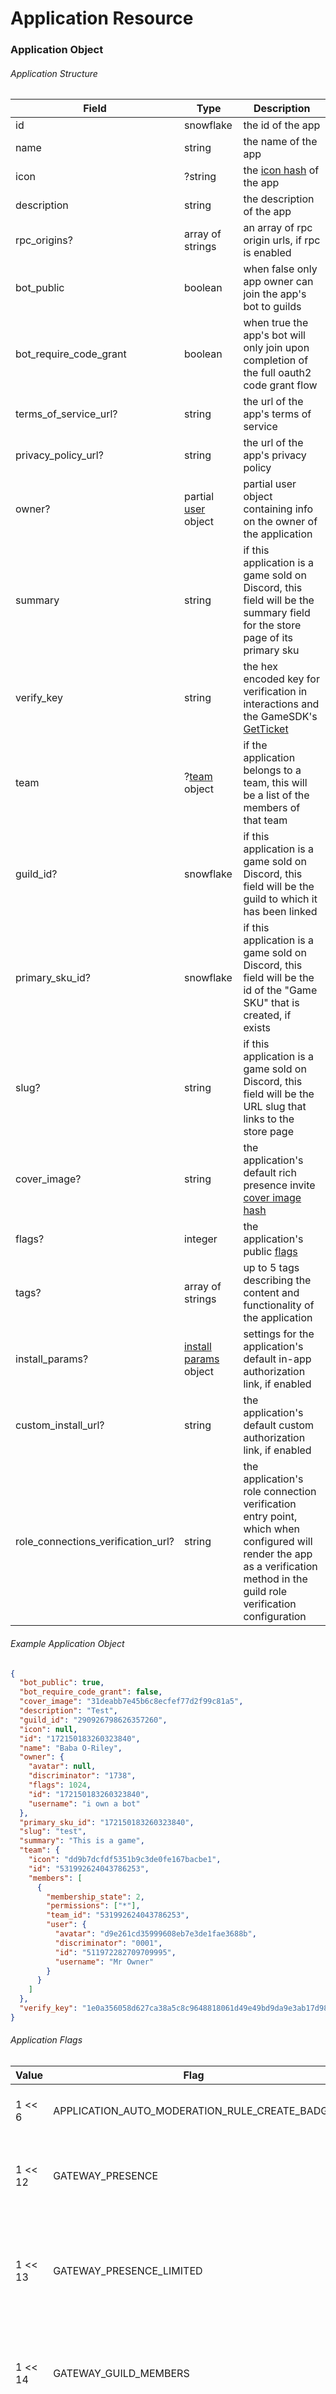 # Application Resource

### Application Object

###### Application Structure

| Field                              | Type                                               | Description                                                                                                                                                                 |
| ---------------------------------- | -------------------------------------------------- | --------------------------------------------------------------------------------------------------------------------------------------------------------------------------- |
| id                                 | snowflake                                          | the id of the app                                                                                                                                                           |
| name                               | string                                             | the name of the app                                                                                                                                                         |
| icon                               | ?string                                            | the [icon hash](/reference#cdn-formatting) of the app                                                                                                                       |
| description                        | string                                             | the description of the app                                                                                                                                                  |
| rpc_origins?                       | array of strings                                   | an array of rpc origin urls, if rpc is enabled                                                                                                                              |
| bot_public                         | boolean                                            | when false only app owner can join the app's bot to guilds                                                                                                                  |
| bot_require_code_grant             | boolean                                            | when true the app's bot will only join upon completion of the full oauth2 code grant flow                                                                                   |
| terms_of_service_url?              | string                                             | the url of the app's terms of service                                                                                                                                       |
| privacy_policy_url?                | string                                             | the url of the app's privacy policy                                                                                                                                         |
| owner?                             | partial [user](/resources/user#user-object) object | partial user object containing info on the owner of the application                                                                                                         |
| summary                            | string                                             | if this application is a game sold on Discord, this field will be the summary field for the store page of its primary sku                                                   |
| verify_key                         | string                                             | the hex encoded key for verification in interactions and the GameSDK's [GetTicket](/game-sdk/applications#getticket)                                                        |
| team                               | ?[team](/topics/teams#team-object) object          | if the application belongs to a team, this will be a list of the members of that team                                                                                       |
| guild_id?                          | snowflake                                          | if this application is a game sold on Discord, this field will be the guild to which it has been linked                                                                     |
| primary_sku_id?                    | snowflake                                          | if this application is a game sold on Discord, this field will be the id of the "Game SKU" that is created, if exists                                                       |
| slug?                              | string                                             | if this application is a game sold on Discord, this field will be the URL slug that links to the store page                                                                 |
| cover_image?                       | string                                             | the application's default rich presence invite [cover image hash](/reference#cdn-formatting)                                                                                |
| flags?                             | integer                                            | the application's public [flags](/resources/application#application-flags)                                                                                                  |
| tags?                              | array of strings                                   | up to 5 tags describing the content and functionality of the application                                                                                                    |
| install_params?                    | [install params](#install-params-object) object    | settings for the application's default in-app authorization link, if enabled                                                                                                |
| custom_install_url?                | string                                             | the application's default custom authorization link, if enabled                                                                                                             |
| role_connections_verification_url? | string                                             | the application's role connection verification entry point, which when configured will render the app as a verification method in the guild role verification configuration |

###### Example Application Object

```json
{
  "bot_public": true,
  "bot_require_code_grant": false,
  "cover_image": "31deabb7e45b6c8ecfef77d2f99c81a5",
  "description": "Test",
  "guild_id": "290926798626357260",
  "icon": null,
  "id": "172150183260323840",
  "name": "Baba O-Riley",
  "owner": {
    "avatar": null,
    "discriminator": "1738",
    "flags": 1024,
    "id": "172150183260323840",
    "username": "i own a bot"
  },
  "primary_sku_id": "172150183260323840",
  "slug": "test",
  "summary": "This is a game",
  "team": {
    "icon": "dd9b7dcfdf5351b9c3de0fe167bacbe1",
    "id": "531992624043786253",
    "members": [
      {
        "membership_state": 2,
        "permissions": ["*"],
        "team_id": "531992624043786253",
        "user": {
          "avatar": "d9e261cd35999608eb7e3de1fae3688b",
          "discriminator": "0001",
          "id": "511972282709709995",
          "username": "Mr Owner"
        }
      }
    ]
  },
  "verify_key": "1e0a356058d627ca38a5c8c9648818061d49e49bd9da9e3ab17d98ad4d6bg2u8"
}
```

###### Application Flags

| Value   | Flag                                          | Description                                                                                                                                                                                                                                                   |
| ------- | --------------------------------------------- | ------------------------------------------------------------------------------------------------------------------------------------------------------------------------------------------------------------------------------------------------------------- |
| 1 << 6  | APPLICATION_AUTO_MODERATION_RULE_CREATE_BADGE | Indicates if an app has created over 100 AutoMod rules |
| 1 << 12 | GATEWAY_PRESENCE                              | Intent required for bots in **100 or more servers** to receive `presence_update` events |
| 1 << 13 | GATEWAY_PRESENCE_LIMITED                      | Intent required for bots in under 100 servers to receive `presence_update` events, found on the **Bot** page in your app's settings |
| 1 << 14 | GATEWAY_GUILD_MEMBERS                         | Intent required for bots in **100 or more servers** to receive member-related events like `guild_member_add`. |
| 1 << 15 | GATEWAY_GUILD_MEMBERS_LIMITED                 | Intent required for bots in under 100 servers to receive member-related events like `guild_member_add`, found on the **Bot** page in your app's settings. |
| 1 << 16 | VERIFICATION_PENDING_GUILD_LIMIT              | Indicates unusual growth of an app that prevents verification |
| 1 << 17 | EMBEDDED                                      | Indicates if an app is embedded within the Discord client (currently unavailable publicly) |
| 1 << 18 | GATEWAY_MESSAGE_CONTENT                       | Intent required for bots in **100 or more servers** to receive [message content](https://support-dev.discord.com/hc/en-us/articles/4404772028055) |
| 1 << 19 | GATEWAY_MESSAGE_CONTENT_LIMITED               | Intent required for bots in under 100 servers to receive [message content](https://support-dev.discord.com/hc/en-us/articles/4404772028055), found on the **Bot** page in your app's settings |
| 1 << 23 | APPLICATION_COMMAND_BADGE                     | Indicates if an app has registered global application commands |
| 1 << 24 | ACTIVE                                        | Indicates if an app has atleast one global application command used in the last 30 days |

### Install Params Object

###### Install Params Structure

| Field       | Type             | Description                                                                                           |
| ----------- | ---------------- | ----------------------------------------------------------------------------------------------------- |
| scopes      | array of strings | the [scopes](/topics/oauth2#shared-resources-oauth2-scopes) to add the application to the server with |
| permissions | string           | the [permissions](/topics/permissions) to request for the bot role                                    |

### Application Role Connection Metadata Object

A representation of role connection metadata for an [application](#application-resource).

When a guild has added a bot and that bot has configured its [`role_connections_verification_url`](#application-object), the application will render as a potential verification method in the guild's role verification configuration.

If an application has configured role connection metadata, its metadata will appear in the role verification configuration when the application has been added as a verification method to the role.

When a user connects their account using the bot's [`role_connections_verification_url`](#application-object), the bot will [update a user's role connection with metadata](/user#update-user-application-role-connection) using the OAuth2 `role_connections.write` scope.

###### Application Role Connection Metadata Structure

| Field                      | Type                                                                                | Description                                                                                      |
| -------------------------- | ----------------------------------------------------------------------------------- | ------------------------------------------------------------------------------------------------ |
| type                       | [ApplicationRoleConnectionMetadataType](#application-role-connection-metadata-type) | type of metadata value                                                                           |
| key                        | string                                                                              | dictionary key for the metadata field (must be `a-z`, `0-9`, or `_` characters; 1-50 characters) |
| name                       | string                                                                              | name of the metadata field (1-100 characters)                                                    |
| name_localizations?        | dictionary with keys in [available locales](/reference#locales)                     | translations of the name                                                                         |
| description                | string                                                                              | description of the metadata field (1-200 characters)                                             |
| description_localizations? | dictionary with keys in [available locales](/reference#locales)                     | translations of the description                                                                  |

###### Application Role Connection Metadata Type

| Type                           | Value | Description                                                                                                                            |
| ------------------------------ | ----- | -------------------------------------------------------------------------------------------------------------------------------------- |
| INTEGER_LESS_THAN_OR_EQUAL     | 1     | the metadata value (`integer`) is less than or equal to the guild's configured value (`integer`)                                       |
| INTEGER_GREATER_THAN_OR_EQUAL  | 2     | the metadata value (`integer`) is greater than or equal to the guild's configured value (`integer`)                                    |
| INTEGER_EQUAL                  | 3     | the metadata value (`integer`) is equal to the guild's configured value (`integer`)                                                    |
| INTEGER_NOT_EQUAL              | 4     | the metadata value (`integer`) is not equal to the guild's configured value (`integer`)                                                |
| DATETIME_LESS_THAN_OR_EQUAL    | 5     | the metadata value (`ISO8601 string`) is less than or equal to the guild's configured value (`integer`; `days before current date`)    |
| DATETIME_GREATER_THAN_OR_EQUAL | 6     | the metadata value (`ISO8601 string`) is greater than or equal to the guild's configured value (`integer`; `days before current date`) |
| BOOLEAN_EQUAL                  | 7     | the metadata value (`integer`) is equal to the guild's configured value (`integer`; `1`)                                               |
| BOOLEAN_NOT_EQUAL              | 8     | the metadata value (`integer`) is not equal to the guild's configured value (`integer`; `1`)                                           |

<Alert type="info">

Each metadata type offers a comparison operation that allows guilds to configure role requirements based on metadata values stored by the bot. Bots specify a `metadata value` for each user and guilds specify the required `guild's configured value` within the guild role settings.

</Alert>
